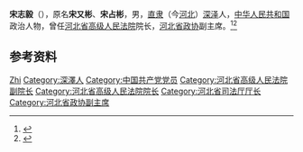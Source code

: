 '''宋志毅'''（{{bd|1904年||1980年|3月13日|}}），原名'''宋又彬'''、'''宋占彬'''，男，[[直隶|直隶]]（今[[河北|河北]]）[[深泽|深泽]]人，[[中华人民共和国|中华人民共和国]]政治人物，曾任[[河北省高级人民法院|河北省高级人民法院]]院长，[[河北省政协|河北省政协]]副主席。<ref>{{Cite book|title=中华人民共和国职官志|author=何虎生, 李耀东, 向常福主编|publisher=中国社会出版社|year=2003|isbn=9787800883934|location=北京|pages=}}</ref><ref>{{Cite web|title=【河北人物】审判刘青山张子善的河北省法院院长宋志毅|url=https://www.thepaper.cn/newsDetail_forward_2310122|accessdate=2020-09-27|work=方志河北|archive-date=2021-04-09|archive-url=https://web.archive.org/web/20210409062802/https://www.thepaper.cn/newsDetail_forward_2310122}}</ref>

== 参考资料 ==
{{reflist}}

{{中国人物小作品}}

{{Authority control}}
{{DEFAULTSORT:Song宋}}
[[Category:宋姓|Zhi]]
[[Category:深澤人|Category:深澤人]]
[[Category:中国共产党党员|Category:中国共产党党员]]
[[Category:河北省高级人民法院副院长|Category:河北省高级人民法院副院长]]
[[Category:河北省高级人民法院院长|Category:河北省高级人民法院院长]]
[[Category:河北省司法厅厅长|Category:河北省司法厅厅长]]
[[Category:河北省政协副主席|Category:河北省政协副主席]]